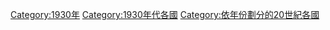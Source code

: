{{Commonscat|1930 by country}}
{{Year by category
|m=1
|c=9
|d=3
|y=0
|cat=各国
|sortkey=各国
|parent=依年份劃分的20世紀各國
|subcat=1930年代各國
}}

[[Category:1930年|Category:1930年]]
[[Category:1930年代各國|Category:1930年代各國]]
[[Category:依年份劃分的20世紀各國|Category:依年份劃分的20世紀各國]]